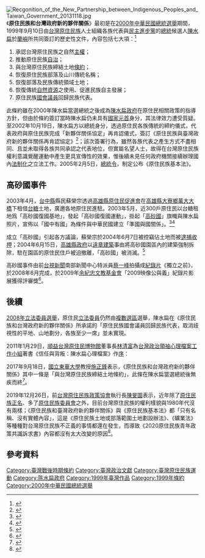 {{Refimprove|time=2012-07-14T14:54:41+00:00 }}
[[File:Recgonition_of_the_New_Partnership_between_Indigenous_Peoples_and_Taiwan_Government_20131118.jpg|thumb]]
《'''原住民族和台灣政府新的夥伴關係'''》最初是在[[2000年中華民國總統選舉|2000年中華民國總統選舉]]期間，1999年9月10日由[[台灣原住民族|台灣原住民族]]人士組織各族代表與[[民主進步黨|民主進步黨]]的[[中華民國總統|總統]]候選人[[陳水扁|陳水扁]]於[[蘭嶼|蘭嶼]]所共同簽訂的歷史性文件，內容包括七大項：<ref>{{Cite web |url=http://www.oceantaiwan.com/eyereach/20010403.htm |title=聯合國《原住民族權利宣言草案》與《原住民族和台灣政府新的夥伴關係》 |accessdate=2012-07-14 |archive-date=2012-02-04 |archive-url=https://web.archive.org/web/20120204091226/http://www.oceantaiwan.com/eyereach/20010403.htm |dead-url=yes }}</ref>
#承認台灣原住民族之自然[[主權|主權]]；
#推動原住民族[[自治|自治]]；
#與台灣原住民族締結土地[[條約|條約]]；
#恢復原住民族部落及山川傳統名稱；
#恢復部落及民族傳統領域土地；
#恢復傳統[[自然資源|自然資源]]之使用、促進民族自主發展；
#原住民族[[立法院#立法委員|國會議員]]回歸民族代表。

此條約雖在2000年陳水扁當選總統之後成為[[陳水扁政府|陳水扁政府]]在原住民相關政策的指導方針，但由於條約簽訂當時陳水扁仍未具有[[國家元首|國家元首]]身分，其法律效力遭受質疑。至2002年10月19日，陳水扁方以總統身分，透過原住民各族傳統的締約儀式，代表政府與原住民族完成「新夥伴關係協定」再肯認儀式，簽訂《原住民族與臺灣政府新的夥伴關係再肯認協定》<ref>{{cite news|author=新聞稿|publisher=[[中華民國總統府|中華民國總統府]]|url=https://www.president.gov.tw/NEWS/918|title=總統參加原住民族與台灣政府新夥伴關係再肯認儀式|date=2002-10-19|accessdate=2019-12-28|archive-date=2019-12-28|archive-url=https://web.archive.org/web/20191228121857/https://www.president.gov.tw/NEWS/918|dead-url=no}}</ref>；該次簽署行為，雖然各族代表之產生方式不盡相同、且並未取得各族共同承認之代表地位，但實屬名望人士，故得在台灣原住民族權利意識覺醒運動中產生更具宣傳性的效果，惟後續未見任何政府機關接續辦理國內[[法制化|法制化]]之立法工作。2005年2月5日，[[總統令_(中華民國)|總統令]]，制定公布《原住民族基本法》。

==高砂國事件==
2003年4月，[[台中縣|台中縣]]縣民蘇榮宗透過[[高雄縣原住民促進會|高雄縣原住民促進會]]在[[高雄縣|高雄縣]][[大寮區|大寮鄉]][[萬大大橋|萬大大橋]]下租借[[台糖|台糖]]土地，廣邀各地原住民進駐。2003年5月，近300戶原住民以台糖租地爲「高砂國復國基地」，發起「高砂國復國運動」，掛起「[[高砂國|高砂國]]」旗幟與陳水扁照片，宣佈以「國中有國」為條件與中華民國建立「準國與國關係」。<ref>{{cite|author=蔡一峰|title=紀錄片《獨立之前》|url=http://activity.pts.org.tw/pts/point/archive2.aspx?story_id=381|newspaper=【紀錄觀點】（第279集）|publisher=[[公共電視文化事業基金會|公共電視文化事業基金會]]|date=2010-08-24|accessdate=2015-06-17|archive-date=2017-07-05|archive-url=https://web.archive.org/web/20170705025134/http://activity.pts.org.tw/pts/point/archive2.aspx?story_id=381|dead-url=no}}</ref><ref>{{cite news |author=舞賽 |title=建設高砂國 原住民不得不為之 |url=http://www.lihpao.com/?action-viewnews-itemid-71667 |newspaper=[[台灣立報|台灣立報]] |publisher=台灣立報社 |date=2004-05-07 |archiveurl=https://archive.is/20150617135841/http://www.lihpao.com/?action-viewnews-itemid-71667 |archivedate=2015-06-17 |accessdate=2015-06-17 |dead-url=no }}</ref>

成立「高砂國」引起各方議論，蘇榮宗於2004年6月7日被控竊佔土地而被[[逮捕|逮捕]][[收押|收押]]；2004年6月15日，[[高雄縣|高雄縣政府]]以[[違章建築|違章建築]]事由將高砂國園區內的建築強制拆除，駐在園區的原住民住戶被迫撤離，「高砂國」被消滅。<ref>{{cite news|author=林錫淵、羅琦文|title=600警民夷平高砂國 原民肉身擋怪手 婦孺喊：阿扁騙人|url=http://www.appledaily.com.tw/appledaily/article/headline/20040616/1010953/|publisher=[[台灣蘋果日報|台灣蘋果日報]]|date=2004-06-16|accessdate=2015-06-17|archive-date=2017-06-11|archive-url=https://web.archive.org/web/20170611094752/http://www.appledaily.com.tw/appledaily/article/headline/20040616/1010953/|dead-url=no}}</ref>

高砂國事件由前[[台視新聞|台視新聞]]南部新聞中心特派員[[蔡一峰|蔡一峰]]拍攝成[[紀錄片|紀錄片]]《獨立之前》，於2008年6月完成，於2009年[[余紀忠文教基金會|余紀忠文教基金會]]「2009映像公與義」紀錄片影展獲得評審獎<ref>{{cite news|author=輔大生命力新聞|title=獨立之前看高砂國的興衰|url=https://www.peopo.org/news/36892|publisher=[[PeoPo公民新聞|PeoPo公民新聞]]|date=2009-08-05|accessdate=2018-08-10|archive-date=2019-05-19|archive-url=https://web.archive.org/web/20190519054958/https://www.peopo.org/news/36892|dead-url=no}}</ref>。

==後續==
[[2008年中華民國立法委員選舉|2008年立法委員選舉]]，原住民[[立法委員|立法委員]]仍然由[[複數選區|複數選區]]選舉，陳水扁在《原住民族和台灣政府新的夥伴關係》所承諾的「原住民族國會議員回歸民族代表，取消歧視性的平地、山地劃分，各族至少一席」並未實現。

2011年1月29日，[[順益台灣原住民博物館|順益台灣原住民博物館]]董事長[[林清富|林清富]]為[[台灣政治領袖心理檔案工作小組|台灣政治領袖心理檔案工作小組]]著書《信任與背叛：陳水扁心理檔案》作[[序|序]]：
{{quote|我個人長期關心台灣原住民處境。1988年，以救援原住民少女為宗旨的「彩虹專案」發起大遊行時，我就已經大力支持；1994年，我創辦順益台灣原住民博物館，除了積極從事原住民族文物蒐藏保存，並藉由多樣化的教育活動促進原住民族文化推廣。因此，我對民進黨[[陳水扁政府|執政後]]漠視原住民權益非常憤怒。<br>舉例而言：2005年[[高雄捷運泰勞暴動|高雄捷運泰勞暴動]]，引發全國矚目；但高捷案的本質，其實是扁政府剝奪了原住民的大量工作機會，轉而以低價聘用、欺壓泰勞，泰勞才會不堪剝削而引發暴動。一個號稱關懷弱勢的政府，竟然如此漠視本地原住民勞工，並且踐踏[[外籍勞工|外籍勞工]]人權；光是這項人權紀錄汙點，扁政府就應該還原住民一個公道。<ref>台灣政治領袖心理檔案工作小組著，《信任與背叛：陳水扁心理檔案》，心靈工坊文化公司2011年1月29日出版，ISBN 978-9866112003，[http://www.psygarden.com.tw/book.php?func=visit&bookid=MjAxMTAxMjcxODM0MTU=&deepread=1 〈留下歷史紀錄，促進族群融合〉] {{Wayback|url=http://www.psygarden.com.tw/book.php?func=visit&bookid=MjAxMTAxMjcxODM0MTU=&deepread=1 |date=20201204023625 }}。</ref>}}

2017年9月18日，[[國立東華大學|國立東華大學]]教授[[施正鋒|施正鋒]]表示，《原住民族和台灣政府新的夥伴關係》其中一條是「與台灣原住民族締結土地條約」，此條在陳水扁當選總統後無疾而終<ref>{{cite news|author=施正鋒|publisher=民報|url=https://www.peoplenews.tw/news/8a5d6064-d16b-42b0-9d64-b53b187259a5|title=原住民族締結條約的權利|date=2017-09-18|accessdate=2019-12-28|archive-date=2019-12-28|archive-url=https://web.archive.org/web/20191228124426/https://www.peoplenews.tw/news/8a5d6064-d16b-42b0-9d64-b53b187259a5|dead-url=no}}</ref>。

2019年12月26日，前[[台灣原住民族政策協會|台灣原住民族政策協會]]執行長[[陳旻園|陳旻園]]表示，近年除了[[臺灣原住民族正名運動|原住民族正名]]、多了[[原住民族委員會|原住民族委員會]]之外，目前台灣原住民族的權利樣貌與1980年代沒有兩樣；《原住民族和臺灣政府新的夥伴關係》與《原住民族基本法》都「只有名稱、沒有實體內容」，這是《原住民族土地或部落範圍土地劃設辦法》、《礦業法》等種種對台灣原住民族不正義的事情都還在發生，而導致《2020原住民族青年政策共識訴求書》內容都沒有太大改變的原因<ref>{{cite news|author=唐佐欣|publisher=苦勞網|url=https://www.coolloud.org.tw/node/93885|title=原民青年提九大訴求 籲立委候選人回應|date=2019-12-26|accessdate=2019-12-28|archive-date=2019-12-28|archive-url=https://web.archive.org/web/20191228121023/https://www.coolloud.org.tw/node/93885|dead-url=no}}</ref>。

==參考資料==
{{Reflist|2}}

{{台灣社會運動|原住民族運動}}

[[Category:臺灣戰後時期條約|Category:臺灣戰後時期條約]]
[[Category:臺灣政治文獻|Category:臺灣政治文獻]]
[[Category:臺灣原住民族運動|Category:臺灣原住民族運動]]
[[Category:陈水扁政府|Category:陈水扁政府]]
[[Category:1999年臺灣作品|Category:1999年臺灣作品]]
[[Category:1999年條約|Category:1999年條約]]
[[Category:2000年中華民國總統選舉|Category:2000年中華民國總統選舉]]